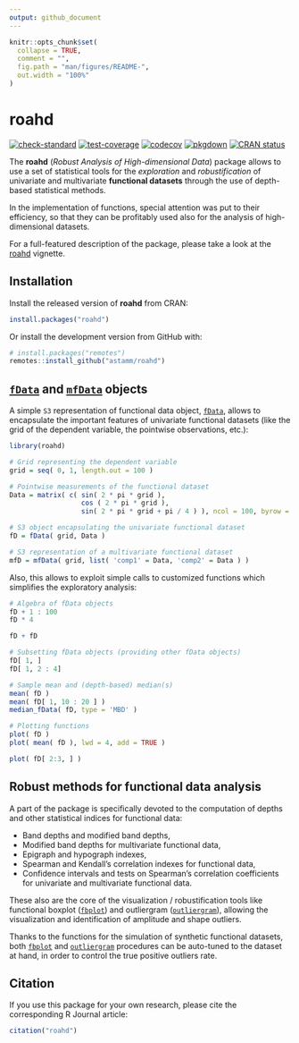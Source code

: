 ```yaml
---
output: github_document
---
```


<!-- README.md is generated from README.Rmd. Please edit that file -->

```r
knitr::opts_chunk$set(
  collapse = TRUE,
  comment = "",
  fig.path = "man/figures/README-",
  out.width = "100%"
)
```

# roahd

<!-- badges: start -->
[![check-standard](https://github.com/astamm/roahd/workflows/R-CMD-check/badge.svg)](https://github.com/astamm/roahd/actions)
[![test-coverage](https://github.com/astamm/roahd/workflows/test-coverage/badge.svg)](https://github.com/astamm/roahd/actions)
[![codecov](https://codecov.io/gh/astamm/roahd/branch/master/graph/badge.svg)](https://codecov.io/gh/astamm/roahd)
[![pkgdown](https://github.com/astamm/roahd/workflows/pkgdown/badge.svg)](https://github.com/astamm/roahd/actions)
[![CRAN status](https://www.r-pkg.org/badges/version/roahd)](https://CRAN.R-project.org/package=roahd)
<!-- badges: end -->

The __roahd__ (_Robust Analysis of High-dimensional Data_) package allows to use
a set of statistical tools for the _exploration_ and _robustification_ of
univariate and multivariate __functional datasets__ through the use of
depth-based statistical methods.

In the implementation of functions, special attention was put to their
efficiency, so that they can be profitably used also for the analysis of
high-dimensional datasets.

For a full-featured description of the package, please take a look at the
[roahd](https://astamm.github.io/roahd/articles/roahd-overview.html) vignette.

## Installation

Install the released version of **roahd** from CRAN:

```r
install.packages("roahd")
```

Or install the development version from GitHub with:

```r
# install.packages("remotes")
remotes::install_github("astamm/roahd")
```

## [`fData`](https://astamm.github.io/roahd/reference/fData.html) and [`mfData`](https://astamm.github.io/roahd/reference/mfData.html) objects

A simple `S3` representation of functional data object, [`fData`](https://astamm.github.io/roahd/reference/fData.html), allows to
encapsulate the important features of univariate functional datasets (like the
grid of the dependent variable, the pointwise observations, etc.):

```r
library(roahd)

# Grid representing the dependent variable
grid = seq( 0, 1, length.out = 100 )

# Pointwise measurements of the functional dataset
Data = matrix( c( sin( 2 * pi * grid ),
                  cos ( 2 * pi * grid ),
                  sin( 2 * pi * grid + pi / 4 ) ), ncol = 100, byrow = TRUE )

# S3 object encapsulating the univariate functional dataset            
fD = fData( grid, Data )

# S3 representation of a multivariate functional dataset
mfD = mfData( grid, list( 'comp1' = Data, 'comp2' = Data ) )
```

Also, this allows to exploit simple calls to customized functions which
simplifies the exploratory analysis:

```r
# Algebra of fData objects
fD + 1 : 100
fD * 4

fD + fD

# Subsetting fData objects (providing other fData objects)
fD[ 1, ]
fD[ 1, 2 : 4]

# Sample mean and (depth-based) median(s)
mean( fD )
mean( fD[ 1, 10 : 20 ] )
median_fData( fD, type = 'MBD' )
```

```r
# Plotting functions
plot( fD )
plot( mean( fD ), lwd = 4, add = TRUE )

plot( fD[ 2:3, ] )
```

## Robust methods for functional data analysis

A part of the package is specifically devoted to the computation of depths and
other statistical indices for functional data:

  - Band depths and modified band depths,
  - Modified band depths for multivariate functional data,
  - Epigraph and hypograph indexes,
  - Spearman and Kendall's correlation indexes for functional data,
  - Confidence intervals and tests on Spearman's correlation coefficients for
  univariate and multivariate functional data.

These also are the core of the visualization / robustification tools like
functional boxplot
([`fbplot`](https://astamm.github.io/roahd/reference/fbplot.html)) and
outliergram
([`outliergram`](https://astamm.github.io/roahd/reference/outliergram.html)),
allowing the visualization and identification of amplitude and shape outliers.

Thanks to the functions for the simulation of synthetic functional datasets,
both [`fbplot`](https://astamm.github.io/roahd/reference/fbplot.html) and
[`outliergram`](https://astamm.github.io/roahd/reference/outliergram.html)
procedures can be auto-tuned to the dataset at hand, in order to control the
true positive outliers rate.

## Citation

If you use this package for your own research, please cite the corresponding R
Journal article:

```r
citation("roahd")
```
